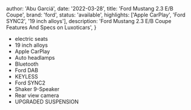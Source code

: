 
  author: 'Abu Garciá',
  date: '2022-03-28',
  title: 'Ford Mustang 2.3 E/B Coupe',
  brand: 'ford',
  status: 'available',
  highlights: ['Apple CarPlay', 'Ford SYNC2', '19 inch alloys'],
  description:
    'Ford Mustang 2.3 E/B Coupe Features And Specs on Luxoticars',
}


- electric seats
- 19 inch alloys
- Apple CarPlay
- Auto headlamps
- Bluetooth
- Ford DAB
- KEYLESS
- Ford SYNC2
- Shaker 9-Speaker
- Rear view camera
- UPGRADED SUSPENSION
